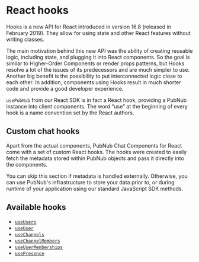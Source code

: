 
<Meta title="Custom Hooks/About" />

# React hooks

Hooks is a new API for React introduced in version 16.8 (released in February 2019). They allow for using state and other React features without writing classes.

The main motivation behind this new API was the ability of creating reusable logic, including state,
and plugging it into React components. So the goal is similar to Higher-Order Components or render
props patterns, but Hooks resolve a lot of the issues of its predecessors and are much simpler to
use. Another big benefit is the possibility to put interconnected logic close to each other. In
addition, components using Hooks result in much shorter code and provide a good developer
experience.

`usePubNub` from our React SDK is in fact a React hook, providing a PubNub instance into client
components. The word “use” at the beginning of every hook is a name convention set by the React
authors.

## Custom chat hooks

Apart from the actual components, PubNub Chat Components for React come with a set of custom React
hooks. The hooks were created to easily fetch the metadata stored within PubNub objects and pass it
directly into the components.

You can skip this section if metadata is handled externally. Otherwise, you can use PubNub's
infrastructure to store your data prior to, or during runtime of your application using our
standard JavaScript SDK methods.

## Available hooks

* [`useUsers`](http://localhost:6006/?path=/docs/custom-hooks-useusers--page)
* [`useUser`](http://localhost:6006/?path=/docs/custom-hooks-useuser--page)
* [`useChannels`](http://localhost:6006/?path=/docs/custom-hooks-usechannels--page)
* [`useChannelMembers`](http://localhost:6006/?path=/docs/custom-hooks-usechannelmembers--page)
* [`useUserMemberships`](http://localhost:6006/?path=/docs/custom-hooks-useusermemberships--page)
* [`usePresence`](http://localhost:6006/?path=/docs/custom-hooks-usepresence--page)


